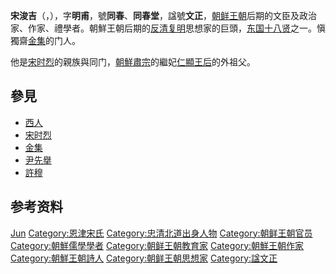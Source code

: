 {{copyedit|time=2012-02-15T08:59:11+00:00}}
{{Infobox Korean name
|caption=
|hangul=송준길
|hanja=宋浚吉
|rr=Song Jun-gil
|mr=Song Jun-gil
|hangulja=명보
|hanjaja=明甫
|rrja=Myeongbo
|mrja=Myoungbo
|hangulho=동춘、동춘당
|hanjaho=同春、同春堂
|rrho=Dongchun、Dongchundang
|mrho=Dongchun、Dongchundang
|tablewidth=265
|color=lavender
}}
'''宋浚吉'''（{{朝|'''송준길'''}}，{{bd|1606年|12月28日|1672年|12月2日|}}），字'''明甫'''，號'''同春'''、'''同春堂'''，諡號'''文正'''，[[朝鲜王朝|朝鲜王朝]]后期的文臣及政治家、作家、禮學者。朝鮮王朝后期的[[反清复明|反清复明]]思想家的巨頭，[[东国十八贤|东国十八贤]]之一。愼獨齋[[金集|金集]]的门人。

他是[[宋时烈|宋时烈]]的親族與同门，[[朝鮮肅宗|朝鮮肅宗]]的繼妃[[仁顯王后|仁顯王后]]的外祖父。

== 參見 ==
* [[西人|西人]]
* [[宋时烈|宋时烈]]
* [[金集|金集]]
* [[尹先擧|尹先擧]]
* [[許穆|許穆]]

== 参考资料 ==
{{reflist}}

{{korea-bio-stub}}

{{Authority control}}
{{DEFAULTSORT:Song}}
[[Category:宋姓|Jun]]
[[Category:恩津宋氏|Category:恩津宋氏]]
[[Category:忠清北道出身人物|Category:忠清北道出身人物]]
[[Category:朝鲜王朝官员|Category:朝鲜王朝官员]]
[[Category:朝鮮儒學學者|Category:朝鮮儒學學者]]
[[Category:朝鲜王朝教育家|Category:朝鲜王朝教育家]]
[[Category:朝鮮王朝作家|Category:朝鮮王朝作家]]
[[Category:朝鮮王朝詩人|Category:朝鮮王朝詩人]]
[[Category:朝鲜王朝思想家|Category:朝鲜王朝思想家]]
[[Category:諡文正|Category:諡文正]]
